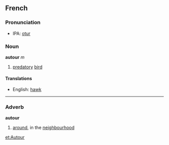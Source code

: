 ==French==
===Pronunciation===
*IPA: [[otur]]

===Noun===
'''autour''' ''m''

# [[predatory]] [[bird]]

====Translations====
*English: [[hawk]]

----

===Adverb===
'''autour'''

# [[around]], in the [[neighbourhood]]

[[et:Autour]]